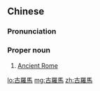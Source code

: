 ==Chinese==
{{zh-forms|s=古罗马|type=12}}
{{zh-wp}}

===Pronunciation===
{{zh-pron
|m=Gǔ Luómǎ
|c=gu2 lo4 maa5
|cat=pn
}}

===Proper noun===
{{zh-proper noun}}

# [[Ancient Rome]]

[[lo:古羅馬]]
[[mg:古羅馬]]
[[zh:古羅馬]]